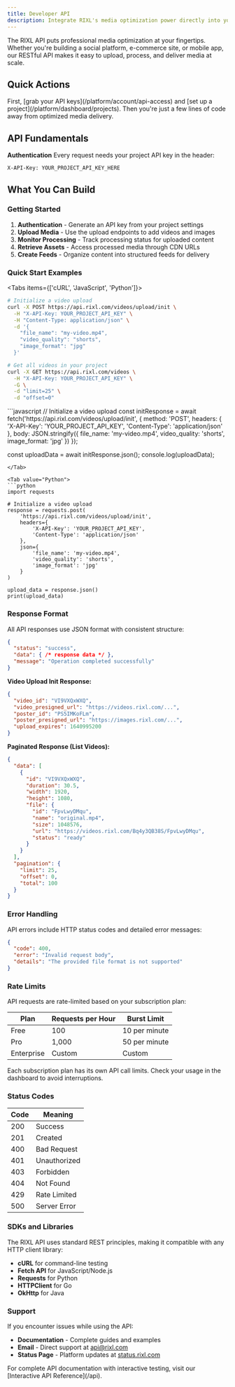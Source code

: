 ```yaml
---
title: Developer API
description: Integrate RIXL's media optimization power directly into your applications. Clean REST APIs, comprehensive SDKs, and everything you need to build amazing media experiences.
---
```



The RIXL API puts professional media optimization at your fingertips. Whether you're building a social platform, e-commerce site, or mobile app, our RESTful API makes it easy to upload, process, and deliver media at scale.

## Quick Actions

<div className="grid gap-6 sm:grid-cols-2 lg:grid-cols-3">
  <InteractiveCard
    title="Get API Keys"
    description="Generate secure project keys for API access."
    href="/platform/account/api-access"
    icon="Key"
  />
  <InteractiveCard
    title="Create Project"
    description="Set up a new project for organizing your media."
    href="/platform/dashboard/projects/create-project"
    icon="FolderPlus"
  />
  <InteractiveCard
    title="Interactive API Reference"
    description="Complete API documentation with live testing interface."
    href="/api"
    icon="Code"
  />
</div>

<Callout type="tip" title="Ready to integrate?">
  First, [grab your API keys](/platform/account/api-access) and [set up a project](/platform/dashboard/projects). Then you're just a few lines of code away from optimized media delivery.
</Callout>

## API Fundamentals

<div className="grid gap-6 sm:grid-cols-2 lg:grid-cols-4 mt-6">
  <InfoCard
    title="Base URL"
    description="https://api.rixl.com"
    icon="Globe"
  />
  <InfoCard
    title="Authentication"
    description="X-API-Key header with project key"
    icon="Shield"
  />
  <InfoCard
    title="Format"
    description="JSON requests and responses"
    icon="FileText"
  />
  <InfoCard
    title="Rate Limits"
    description="1000 requests/minute per key"
    icon="Zap"
  />
</div>

**Authentication**
Every request needs your project API key in the header:
```
X-API-Key: YOUR_PROJECT_API_KEY_HERE
```

## What You Can Build

<div className="grid gap-6 sm:grid-cols-2 lg:grid-cols-3 mt-6">
  <InfoCard
    title="Smart Media Uploads"
    description="Drop any video or image into RIXL and get back multiple optimized formats, perfect for any device or connection."
    icon="Upload"
  />
  <InfoCard
    title="Dynamic Content Feeds"
    description="Create social-style feeds that automatically update as you add content. Perfect for user-generated content platforms."
    icon="Activity"
  />
  <InfoCard
    title="Real-time Processing"
    description="Track upload progress, monitor transcoding status, and get notified when your media is ready for delivery."
    icon="Monitor"
  />
  <InfoCard
    title="Global Media Delivery"
    description="Access your optimized assets through our global CDN with automatic edge caching and real-time transformations."
    icon="Zap"
  />
  <InfoCard
    title="Web Applications"
    description="Direct media uploads, real-time processing status, and CDN delivery integration for seamless user experiences."
    icon="Monitor"
  />
  <InfoCard
    title="Mobile Apps"
    description="Secure backend integration for user-generated content and automatic media optimization on any device."
    icon="Smartphone"
  />
</div>

### Getting Started

1. **Authentication** - Generate an API key from your project settings
2. **Upload Media** - Use the upload endpoints to add videos and images
3. **Monitor Processing** - Track processing status for uploaded content
4. **Retrieve Assets** - Access processed media through CDN URLs
5. **Create Feeds** - Organize content into structured feeds for delivery

### Quick Start Examples

<Tabs items={['cURL', 'JavaScript', 'Python']}>
<Tab value="cURL">
```bash
# Initialize a video upload
curl -X POST https://api.rixl.com/videos/upload/init \
  -H "X-API-Key: YOUR_PROJECT_API_KEY" \
  -H "Content-Type: application/json" \
  -d '{
    "file_name": "my-video.mp4",
    "video_quality": "shorts",
    "image_format": "jpg"
  }'

# Get all videos in your project
curl -X GET https://api.rixl.com/videos \
  -H "X-API-Key: YOUR_PROJECT_API_KEY" \
  -G \
  -d "limit=25" \
  -d "offset=0"
```
</Tab>

<Tab value="JavaScript">
```javascript
// Initialize a video upload
const initResponse = await fetch('https://api.rixl.com/videos/upload/init', {
  method: 'POST',
  headers: {
    'X-API-Key': 'YOUR_PROJECT_API_KEY',
    'Content-Type': 'application/json'
  },
  body: JSON.stringify({
    file_name: 'my-video.mp4',
    video_quality: 'shorts',
    image_format: 'jpg'
  })
});

const uploadData = await initResponse.json();
console.log(uploadData);
```
</Tab>

<Tab value="Python">
```python
import requests

# Initialize a video upload
response = requests.post(
    'https://api.rixl.com/videos/upload/init',
    headers={
        'X-API-Key': 'YOUR_PROJECT_API_KEY',
        'Content-Type': 'application/json'
    },
    json={
        'file_name': 'my-video.mp4',
        'video_quality': 'shorts',
        'image_format': 'jpg'
    }
)

upload_data = response.json()
print(upload_data)
```
</Tab>
</Tabs>

### Response Format

All API responses use JSON format with consistent structure:

```json
{
  "status": "success",
  "data": { /* response data */ },
  "message": "Operation completed successfully"
}
```

**Video Upload Init Response:**
```json
{
  "video_id": "VI9VXQxWXQ",
  "video_presigned_url": "https://videos.rixl.com/...",
  "poster_id": "PS5IMKoFLm", 
  "poster_presigned_url": "https://images.rixl.com/...",
  "upload_expires": 1640995200
}
```

**Paginated Response (List Videos):**
```json
{
  "data": [
    {
      "id": "VI9VXQxWXQ",
      "duration": 30.5,
      "width": 1920,
      "height": 1080,
      "file": {
        "id": "FpvLwyDMqu",
        "name": "original.mp4",
        "size": 1048576,
        "url": "https://videos.rixl.com/Bq4y3QB38S/FpvLwyDMqu",
        "status": "ready"
      }
    }
  ],
  "pagination": {
    "limit": 25,
    "offset": 0,
    "total": 100
  }
}
```

### Error Handling

API errors include HTTP status codes and detailed error messages:

```json
{
  "code": 400,
  "error": "Invalid request body",
  "details": "The provided file format is not supported"
}
```

### Rate Limits

API requests are rate-limited based on your subscription plan:

| Plan       | Requests per Hour | Burst Limit   |
|------------|-------------------|---------------|
| Free       | 100               | 10 per minute |
| Pro        | 1,000             | 50 per minute |
| Enterprise | Custom            | Custom        |

<Callout type="warning">
  Each subscription plan has its own API call limits. Check your usage in the dashboard to avoid interruptions.
</Callout>

### Status Codes

| Code | Meaning      |
|------|--------------|
| 200  | Success      |
| 201  | Created      |
| 400  | Bad Request  |
| 401  | Unauthorized |
| 403  | Forbidden    |
| 404  | Not Found    |
| 429  | Rate Limited |
| 500  | Server Error |

### SDKs and Libraries

The RIXL API uses standard REST principles, making it compatible with any HTTP client library:

- **cURL** for command-line testing
- **Fetch API** for JavaScript/Node.js
- **Requests** for Python
- **HTTPClient** for Go
- **OkHttp** for Java

### Support

If you encounter issues while using the API:

- **Documentation** - Complete guides and examples
- **Email** - Direct support at [api@rixl.com](mailto:api@rixl.com)
- **Status Page** - Platform updates at [status.rixl.com](https://status.rixl.com)

<Callout type="info">
  For complete API documentation with interactive testing, visit our [Interactive API Reference](/api).
</Callout>
